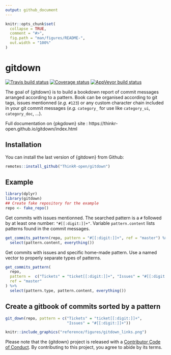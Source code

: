 ```yaml
---
output: github_document
---
```


<!-- README.md is generated from README.Rmd. Please edit that file -->

```r
knitr::opts_chunk$set(
  collapse = TRUE,
  comment = "#>",
  fig.path = "man/figures/README-",
  out.width = "100%"
)
```
# gitdown

<!-- badges: start -->
[![Travis build status](https://travis-ci.org/ThinkR-open/gitdown.svg?branch=master)](https://travis-ci.org/ThinkR-open/gitdown)
[![Coverage status](https://codecov.io/gh/ThinkR-open/gitdown/branch/master/graph/badge.svg)](https://codecov.io/github/ThinkR-open/gitdown?branch=master)
[![AppVeyor build status](https://ci.appveyor.com/api/projects/status/github/ThinkR-open/gitdown?branch=master&svg=true)](https://ci.appveyor.com/project/ThinkR-open/gitdown)
<!-- badges: end -->

The goal of {gitdown} is to build a bookdown report of commit messages arranged according to a pattern. Book can be organised according to git tags, issues mentionned (*e.g.* `#123`) or any custom character chain included in your git commit messages (*e.g.* `category_` for use like `category_ui`, `category_doc`, ...).

Full documentation on {pkgdown} site : https://thinkr-open.github.io/gitdown/index.html  

## Installation

You can install the last version of {gitdown} from Github:

``` r
remotes::install_github("ThinkR-open/gitdown")
```

## Example

```r
library(dplyr)
library(gitdown)
## Create fake repository for the example
repo <- fake_repo()
```

Get commits with issues mentionned. The searched pattern is a `#` followed by at least one number: `"#[[:digit:]]+"`. Variable `pattern.content` lists patterns found in the commit messages. 

```r
get_commits_pattern(repo, pattern = "#[[:digit:]]+", ref = "master") %>% 
  select(pattern.content, everything())
```

Get commits with issues and specific home-made pattern. Use a named vector to properly separate types of patterns.

```r
get_commits_pattern(
  repo, 
  pattern =  c("Tickets" = "ticket[[:digit:]]+", "Issues" = "#[[:digit:]]+"),
  ref = "master"
) %>% 
  select(pattern.type, pattern.content, everything())
```

## Create a gitbook of commits sorted by a pattern

```r
git_down(repo, pattern = c("Tickets" = "ticket[[:digit:]]+",
                           "Issues" = "#[[:digit:]]+"))
```

```r
knitr::include_graphics("reference/figures/gitdown_links.png")
```
  
  
Please note that the {gitdown} project is released with a
[Contributor Code of Conduct](CODE_OF_CONDUCT.md).
By contributing to this project, you agree to abide by its terms.
